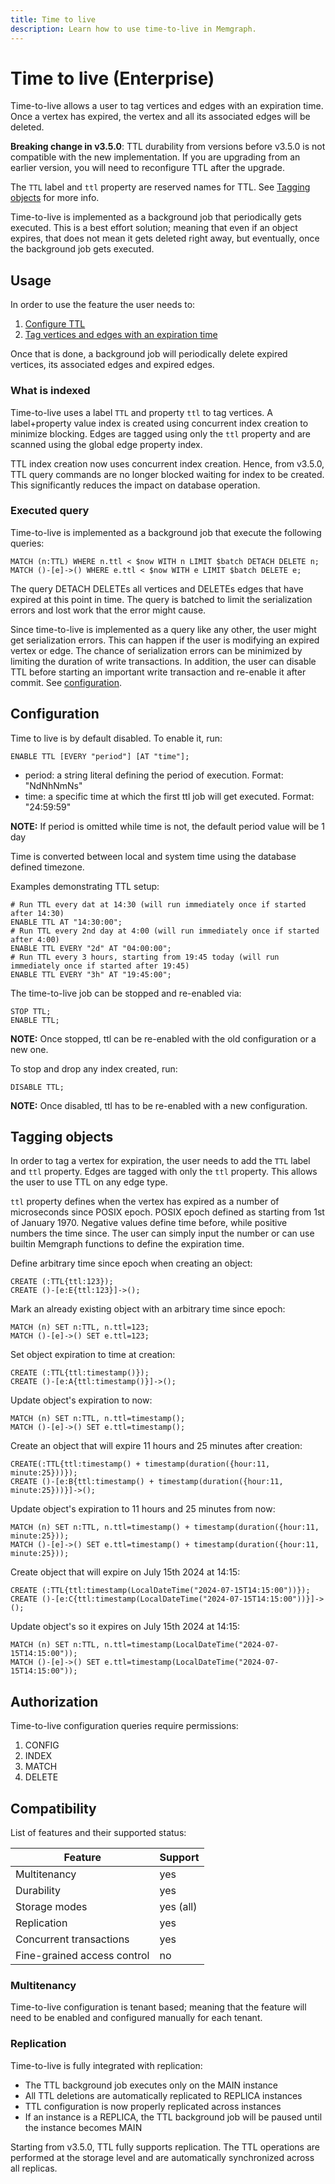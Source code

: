 ```yaml
---
title: Time to live
description: Learn how to use time-to-live in Memgraph.
---
```



# Time to live (Enterprise)

Time-to-live allows a user to tag vertices and edges with an expiration time. Once a vertex has expired, the vertex and all its associated edges will be deleted.

<Callout type="warning">

**Breaking change in v3.5.0**: TTL durability from versions before v3.5.0 is not compatible with the new implementation. If you are upgrading from an earlier version, you will need to reconfigure TTL after the upgrade.

</Callout>

<Callout type="warning">

The `TTL` label and `ttl` property are reserved names for TTL. See [Tagging objects](#tagging-objects) for more info.

</Callout>

<Callout type="info">

Time-to-live is implemented as a background job that periodically gets executed.
This is a best effort solution; meaning that even if an object expires, that does not mean it gets deleted right away, but eventually, once the background job gets executed.

</Callout>

## Usage

In order to use the feature the user needs to:
1. [Configure TTL](#configuration)
2. [Tag vertices and edges with an expiration time](#tagging-objects)

Once that is done, a background job will periodically delete expired vertices, its associated edges and expired edges.

### What is indexed

Time-to-live uses a label `TTL` and property `ttl` to tag vertices. A label+property value index is created using concurrent index creation to minimize blocking.
Edges are tagged using only the `ttl` property and are scanned using the global edge property index.

<Callout type="info">

TTL index creation now uses concurrent index creation. Hence, from v3.5.0, TTL query commands are no longer blocked waiting for index to be created. This significantly reduces the impact on database operation.

</Callout>

### Executed query

Time-to-live is implemented as a background job that execute the following queries:

```cypher
MATCH (n:TTL) WHERE n.ttl < $now WITH n LIMIT $batch DETACH DELETE n;
MATCH ()-[e]->() WHERE e.ttl < $now WITH e LIMIT $batch DELETE e;
```

The query DETACH DELETEs all vertices and DELETEs edges that have expired at this point in time.
The query is batched to limit the serialization errors and lost work that the error might cause.

<Callout type="warning">

Since time-to-live is implemented as a query like any other, the user might get serialization errors.
This can happen if the user is modifying an expired vertex or edge.
The chance of serialization errors can be minimized by limiting the duration of write transactions.
In addition, the user can disable TTL before starting an important write transaction and re-enable it after commit. See [configuration](#configuration).

</Callout>

## Configuration

Time to live is by default disabled. To enable it, run:

```cypher
ENABLE TTL [EVERY "period"] [AT "time"];
```

 * period: a string literal defining the period of execution. Format: "NdNhNmNs"
 * time: a specific time at which the first ttl job will get executed. Format: "24:59:59"

**NOTE:** If period is omitted while time is not, the default period value will be 1 day

<Callout type="info">

Time is converted between local and system time using the database defined timezone.

</Callout>

Examples demonstrating TTL setup:

```cypher
# Run TTL every dat at 14:30 (will run immediately once if started after 14:30)
ENABLE TTL AT "14:30:00";
# Run TTL every 2nd day at 4:00 (will run immediately once if started after 4:00)
ENABLE TTL EVERY "2d" AT "04:00:00";
# Run TTL every 3 hours, starting from 19:45 today (will run immediately once if started after 19:45)
ENABLE TTL EVERY "3h" AT "19:45:00";
```

The time-to-live job can be stopped and re-enabled via:

```cypher
STOP TTL;
ENABLE TTL;
```

**NOTE:** Once stopped, ttl can be re-enabled with the old configuration or a new one.

To stop and drop any index created, run:

```cypher
DISABLE TTL;
```

**NOTE:** Once disabled, ttl has to be re-enabled with a new configuration.

## Tagging objects

In order to tag a vertex for expiration, the user needs to add the `TTL` label and `ttl` property.
Edges are tagged with only the `ttl` property. This allows the user to use TTL on any edge type.

`ttl` property defines when the vertex has expired as a number of microseconds since POSIX epoch.
POSIX epoch defined as starting from 1st of January 1970. Negative values define time before, while positive numbers the time since.
The user can simply input the number or can use builtin Memgraph functions to define the expiration time.

Define arbitrary time since epoch when creating an object:
```cypher
CREATE (:TTL{ttl:123});
CREATE ()-[e:E{ttl:123}]->();
```

Mark an already existing object with an arbitrary time since epoch:
```cypher
MATCH (n) SET n:TTL, n.ttl=123;
MATCH ()-[e]->() SET e.ttl=123;
```

Set object expiration to time at creation:
```cypher
CREATE (:TTL{ttl:timestamp()});
CREATE ()-[e:A{ttl:timestamp()}]->();
```

Update object's expiration to now:
```cypher
MATCH (n) SET n:TTL, n.ttl=timestamp();
MATCH ()-[e]->() SET e.ttl=timestamp();
```

Create an object that will expire 11 hours and 25 minutes after creation:
```cypher
CREATE(:TTL{ttl:timestamp() + timestamp(duration({hour:11, minute:25}))});
CREATE ()-[e:B{ttl:timestamp() + timestamp(duration({hour:11, minute:25}))}]->();
```

Update object's expiration to 11 hours and 25 minutes from now:
```cypher
MATCH (n) SET n:TTL, n.ttl=timestamp() + timestamp(duration({hour:11, minute:25}));
MATCH ()-[e]->() SET e.ttl=timestamp() + timestamp(duration({hour:11, minute:25}));
```

Create object that will expire on July 15th 2024 at 14:15:
```cypher
CREATE (:TTL{ttl:timestamp(LocalDateTime("2024-07-15T14:15:00"))});
CREATE ()-[e:C{ttl:timestamp(LocalDateTime("2024-07-15T14:15:00"))}]->();
```

Update object's so it expires on July 15th 2024 at 14:15:
```cypher
MATCH (n) SET n:TTL, n.ttl=timestamp(LocalDateTime("2024-07-15T14:15:00"));
MATCH ()-[e]->() SET e.ttl=timestamp(LocalDateTime("2024-07-15T14:15:00"));
```

## Authorization

Time-to-live configuration queries require permissions:
1. CONFIG
2. INDEX
3. MATCH
4. DELETE

## Compatibility

List of features and their supported status:

| Feature                     | Support   |
|-----------------------------|-----------|
| Multitenancy                | yes       |
| Durability                  | yes       |
| Storage modes               | yes (all) |
| Replication                 | yes       |
| Concurrent transactions     | yes       |
| Fine-grained access control | no        |

### Multitenancy

Time-to-live configuration is tenant based; meaning that the feature will need to be enabled and configured manually for each tenant.

### Replication

Time-to-live is fully integrated with replication:
- The TTL background job executes only on the MAIN instance
- All TTL deletions are automatically replicated to REPLICA instances
- TTL configuration is now properly replicated across instances
- If an instance is a REPLICA, the TTL background job will be paused until the instance becomes MAIN

<Callout type="info">

Starting from v3.5.0, TTL fully supports replication. The TTL operations are performed at the storage level and are automatically synchronized across all replicas.

</Callout>

